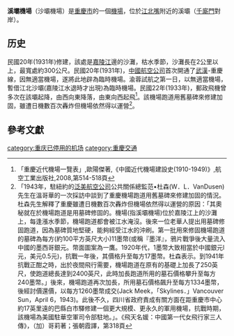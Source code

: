 '''溪壩機場'''（沙壩機場）是[[重慶市|重慶市]]的一個[[機場|機場]]，位於[[江北嘴|江北嘴]]附近的溪壩（[[千廝門|千廝門]]對岸）。

==历史==
民國20年(1931年)修建，該處是[[嘉陵江|嘉陵江]]邊的沙灘，枯水季節，沙灘長在2公里以上，最寬處約300公尺。民國20年(1931年)，[[中國航空公司|中國航空公司]]首次開通了[[武漢|武漢]]-重慶線，因無適當機場，遂將此地辟為臨時機場。渝蓉試航之第一日，以無適當機場，暫借江北沙壩(嘉陵江水退時才出現)為臨時機場。民國22年(1933年)，郵政飛機曾多次在該壩起降，由西向東降落，由東向西起飛<ref>「重慶近代機場一覽表」,歐陽傑著,《中國近代機場建設史(1910-1949)》,航空工業出版社,2008,第514-518頁</ref>。該機場跑道用舊墓碑來修建加固，雖遭日機數百次轟炸但機場依然得以運營<ref>「1943年，駐紐約的[[泛美航空公司|泛美航空公司]]公共關係總監范•杜森(W．L．VanDusen)先生在溫哥華的一次採訪中談到了重慶機場跑道用舊墓碑來修建加固的情況。杜森先生解釋了重慶雖遭日機數百次轟炸但機場依然得以運營的原因：「其奧秘就在於機場跑道是用墓碑修固的。機場(指溪壩機場)位於嘉陵江上的沙灘上，每逢漲水季節，機場跑道都會被江水淹沒。後來一位老華人提出用墓碑修固跑道，因為墓碑質地堅硬，能夠經受江水的沖刷。第一批用來修固機場跑道的墓碑為每方(約100平方英尺大小)11墨幣(或稱『墨洋』，鴉片戰爭後大量流入中國的墨西哥銀元。幣面圖案為一鷹。1920年代，1墨幣大致相當於中國銀元l元，美元0.5元)，抗戰一年後，其價格升至每方17墨幣。杜森表示。到1941年抗戰正酣之時，出於夜間飛行需要，機場跑道在原有的基礎上加長了250英尺，使跑道總長達到2400英尺，此時加長跑道所用的墓石價格攀升至每方240墨幣。」後來，機場跑道再次加長，所用墓石價格飆升至每方1334墨幣，後經討價還價，以每方1260墨幣成交(Jack Meek，「Skylines．」Vancouver Sun，April 6，1943)。此後不久，四川省政府責成有關方面在距重慶市中心約17英里遠的巴縣白市驛修建一個更大規模、更永久的軍用機場，抗戰時期，該機場為美國駐華空軍司令部駐地。」。《飛天名媛：中國第一代女飛行家三人傳》，（加）哥莉著；張朝霞譯，第318頁</ref>。

== 參考文獻 ==
{{Reflist}}

{{重慶機場}}
[[category:重庆已停用的机场|category:重庆已停用的机场]]
[[category:重慶交通|category:重慶交通]]
{{transp-stub}}